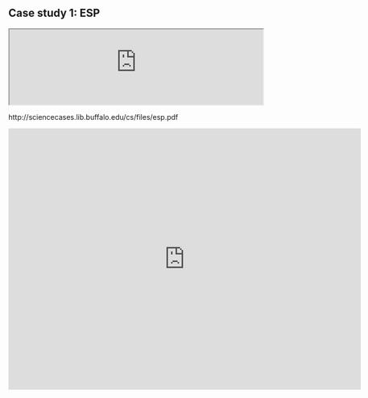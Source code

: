 ## Case study 1: ESP {#case-1}


:::{.case}
<iframe src="http://sciencecases.lib.buffalo.edu/cs/files/esp.pdf" width="100%">
</iframe>
:::

http://sciencecases.lib.buffalo.edu/cs/files/esp.pdf

:::{.case}
<iframe src="https://docs.google.com/forms/d/e/1FAIpQLSdQVfjxGvM8Vi-qHXd_znA52aUgz1gmzySImug2rnKX1Jqm-Q/viewform?embedded=true" width="700" height="520" frameborder="0" marginheight="0" marginwidth="0">Loading…</iframe>
:::